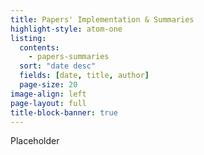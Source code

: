 ```yaml
---
title: Papers' Implementation & Summaries
highlight-style: atom-one
listing:
  contents:
    - papers-summaries
  sort: "date desc"
  fields: [date, title, author]
  page-size: 20
image-align: left
page-layout: full
title-block-banner: true
---
```


Placeholder